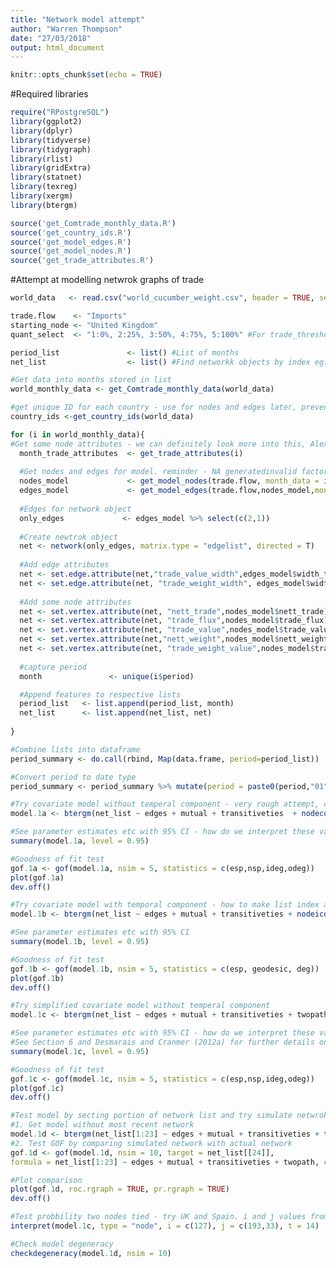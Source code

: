```yaml
---
title: "Network model attempt"
author: "Warren Thompson"
date: "27/03/2018"
output: html_document
---
```


```r
knitr::opts_chunk$set(echo = TRUE)
```

#Required libraries
```r
require("RPostgreSQL")
library(ggplot2)
library(dplyr)
library(tidyverse)
library(tidygraph)
library(rlist)
library(gridExtra)
library(statnet)
library(texreg)
library(xergm)
library(btergm)
```

```r
source('get_Comtrade_monthly_data.R')
source('get_country_ids.R')
source('get_model_edges.R')
source('get_model_nodes.R')
source('get_trade_attributes.R')
```

#Attempt at modelling netwrok graphs of trade
```r
world_data   <- read.csv("world_cucumber_weight.csv", header = TRUE, sep = ",")

trade.flow    <- "Imports"
starting_node <- "United Kingdom"
quant_select  <- "1:0%, 2:25%, 3:50%, 4:75%, 5:100%" #For trade_threshold value used

period_list               <- list() #List of months
net_list                  <- list() #Find networkk objects by index eg. net_list[[24]]

#Get data into months stored in list
world_monthly_data <- get_Comtrade_monthly_data(world_data)

#get unique ID for each country - use for nodes and edges later, prevent renaming of country with different ID each time loop runs
country_ids <-get_country_ids(world_data)

for (i in world_monthly_data){
#Get some node attributes - we can definitely look more into this, Alex/Janis may have some ideas to include more node attributes
  month_trade_attributes  <- get_trade_attributes(i)
  
  #Get nodes and edges for model. reminder - NA generatedinvalid factor level     message result of get_model_nodes call, need to see what is casuing this and fix 
  nodes_model             <- get_model_nodes(trade.flow, month_data = i, month_trade_attributes,country_ids)
  edges_model             <- get_model_edges(trade.flow,nodes_model,month_data = i)
  
  #Edges for network object
  only_edges             <- edges_model %>% select(c(2,1))
  
  #Create newtrok object
  net <- network(only_edges, matrix.type = "edgelist", directed = T)
  
  #Add edge attributes
  net <- set.edge.attribute(net,"trade_value_width",edges_model$width_trade_value)
  net <- set.edge.attribute(net, "trade_weight_width", edges_model$width_netweight_kg)
  
  #Add some node attributes 
  net <- set.vertex.attribute(net, "nett_trade",nodes_model$nett_trade)
  net <- set.vertex.attribute(net, "trade_flux",nodes_model$trade_flux)
  net <- set.vertex.attribute(net, "trade_value",nodes_model$trade_value)
  net <- set.vertex.attribute(net,"nett_weight",nodes_model$nett_weight)
  net <- set.vertex.attribute(net, "trade_weight_value",nodes_model$trade_weight_value)
  
  #capture period
  month               <- unique(i$period)

  #Append features to respective lists
  period_list   <- list.append(period_list, month)
  net_list      <- list.append(net_list, net)
  
}

#Combine lists into dataframe
period_summary <- do.call(rbind, Map(data.frame, period=period_list))

#Convert period to date type
period_summary <- period_summary %>% mutate(period = paste0(period,"01")) %>% mutate(period = as.Date(period, "%Y%m%d"))

#Try covariate model without temperal component - very rough attempt, can have a look at including/dropping terms
model.1a <- btergm(net_list ~ edges + mutual + transitiveties  + nodecov("nett_trade") + nodecov("trade_flux") + nodecov("nett_weight"), R = 50, parallel = "snow",  ncpus = 3)

#See parameter estimates etc with 95% CI - how do we interpret these values?
summary(model.1a, level = 0.95)

#Goodness of fit test
gof.1a <- gof(model.1a, nsim = 5, statistics = c(esp,nsp,ideg,odeg))
plot(gof.1a)
dev.off()

#Try covariate model with temporal component - how to make list index a date? 
model.1b <- btergm(net_list ~ edges + mutual + transitiveties + nodeicov("trade_weight_value") + nodecov("nett_trade") + nodecov("trade_flux") +nodecov("nett_weight") + timecov(transform = function(t) t), R = 50, parallel = "snow",  ncpus = 3)

#See parameter estimates etc with 95% CI
summary(model.1b, level = 0.95)

#Goodness of fit test
gof.1b <- gof(model.1b, nsim = 5, statistics = c(esp, geodesic, deg))
plot(gof.1b)
dev.off()

#Try simplified covariate model without temperal component
model.1c <- btergm(net_list ~ edges + mutual + transitiveties + twopath + nodeicov("trade_flux") + nodecov("trade_value") + absdiff("trade_value") + isolates, R = 50, parallel = "snow",  ncpus = 3)

#See parameter estimates etc with 95% CI - how do we interpret these values?
#See Section 6 and Desmarais and Cranmer (2012a) for further details on interpretation of ERGMs and TERGMs.
summary(model.1c, level = 0.95)

#Goodness of fit test
gof.1c <- gof(model.1c, nsim = 5, statistics = c(esp,nsp,ideg,odeg))
plot(gof.1c)
dev.off()

#Test model by secting portion of network list and try simulate netwrok and compare to actual to test model
#1. Get model without most recent network
model.1d <- btergm(net_list[1:23] ~ edges + mutual + transitiveties + twopath, R = 50, parallel = "snow",  ncpus = 2)
#2. Test GOF by comparing simulated network with actual network
gof.1d <- gof(model.1d, nsim = 10, target = net_list[[24]], 
formula = net_list[1:23] ~ edges + mutual + transitiveties + twopath, coef = coef(model.1d),statistics = c(esp,nsp,ideg,odeg))

#Plot comparison
plot(gof.1d, roc.rgraph = TRUE, pr.rgraph = TRUE)
dev.off()

#Test probbility two nodes tied - try UK and Spain. i and j values from country_ids
interpret(model.1c, type = "node", i = c(127), j = c(193,33), t = 14)

#Check model degeneracy
checkdegeneracy(model.1d, nsim = 10)
```